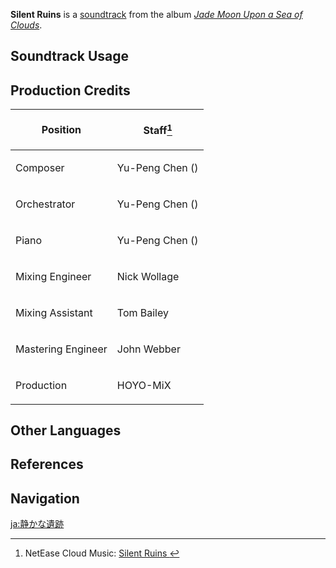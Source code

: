 {{Soundtrack Infobox
|image          = Jade Moon Upon a Sea of Clouds.png
|album          = Jade Moon Upon a Sea of Clouds
|disc           = 2
|number         = 63
|featured       =
|featured2      =
|featured3      =
|featured_disc  =
|featured_disc2 =
|featured_disc3 =
|youtube_id     = vGM68dedb0A
|spotify_id     = 3Vn5vcFVQ0rW49tJJNw3pP
|previous       = Slumbering Lore
|next           = Lone Drifter
}}
'''Silent Ruins''' is a [[soundtrack]] from the album ''[[Jade Moon Upon a Sea of Clouds]]''.

==Soundtrack Usage==
{{Soundtrack Usage
|location = Dunyu Ruins;;Lingju Pass;;Qingxu Pool
}}

==Production Credits==
{| class="wikitable"
! Position
! Staff<ref>NetEase Cloud Music: [https://music.163.com/#/song?id=1492276634 Silent Ruins {{zh|黯然的城塞}}]</ref>
|-
! Composer
| Yu-Peng Chen ({{zh|陈致逸}})
|-
! Orchestrator
| Yu-Peng Chen ({{zh|陈致逸}})
|-
! Piano
| Yu-Peng Chen ({{zh|陈致逸}})
|-
! Mixing Engineer
| Nick Wollage
|-
! Mixing Assistant
| Tom Bailey
|-
! Mastering Engineer
| John Webber
|-
! Production
| HOYO-MiX
|}

==Other Languages==
{{Other Languages
|en      = Silent Ruins
|zhs     = 黯然的城塞
|zhs_rm  = Ànrán de Chéngsài
|zht     = 黯然的城塞
|zht_rm  = Ànrán de Chéngsài
|zh_tl   = 
|ja      = 静かな遺跡
|ja_rm   = Shizuka-na Iseki
|ja_tl   = Silent Ruins
}}

==References==
{{Reflist}}

==Navigation==
{{Soundtrack Navbox|Jade Moon Upon a Sea of Clouds}}

[[ja:静かな遺跡]]
